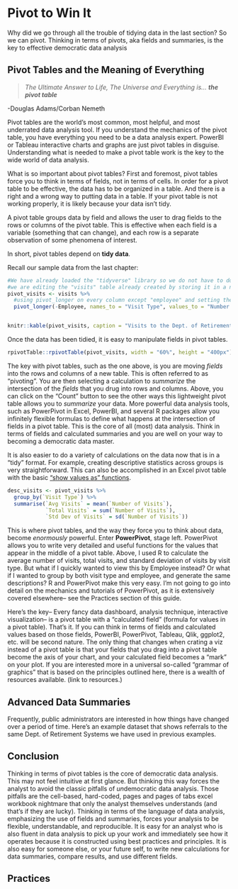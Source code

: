 # Pivot to Win It


Why did we go through all the trouble of tidying data in the last section? So we can pivot. Thinking in terms of pivots, aka fields and summaries, is the key to effective democratic data analysis

## Pivot Tables and the Meaning of Everything
 > *The Ultimate Answer to Life, The Universe and Everything is... **the pivot table***

-Douglas Adams/Corban Nemeth

Pivot tables are the world's most common, most helpful, and most underrated data analysis tool. If you understand the mechanics of the pivot table, you have everything you need to be a data analysis expert. PowerBI or Tableau interactive charts and graphs are just pivot tables in disguise. Understanding what is needed to make a pivot table work is the key to the wide world of data analysis. 

What is so important about pivot tables? First and foremost, pivot tables force you to think in terms of fields, not in terms of cells. In order for a pivot table to be effective, the data has to be organized in a table. And there is a right and a wrong way to putting data in a table. If your pivot table is not working properly, it is likely because your data isn't tidy. 

A pivot table groups data by field and allows the user to drag fields to the rows or columns of the pivot table. This is effective when each field is a variable (something that can change), and each row is a separate observation of some phenomena of interest. 

In short, pivot tables depend on **tidy data**. 

Recall our sample data from the last chapter:

```r
#We have already loaded the "tidyverse" library so we do not have to do it again
#we are editing the "visits" table already created by storing it in a new table pivot_visits
pivot_visits <- visits %>% 
  #using pivot_longer on every column except "employee" and setting the name of the new columns
  pivot_longer(-Employee, names_to = "Visit Type", values_to = "Number of Visits") 


knitr::kable(pivot_visits, caption = "Visits to the Dept. of Retirement Services in a given month")
```

Once the data has been tidied, it is easy to manipulate fields in pivot tables. 

```r
rpivotTable::rpivotTable(pivot_visits, width = "60%", height = "400px")
```

The key with pivot tables, such as the one above, is you are moving *fields* into the rows and columns of a new table. This is often referred to as "pivoting". You are then selecting a calculation to *summarize* the intersection of the *fields* that you drug into rows and columns. Above, you can click on the "Count" button to see the other ways this lightweight pivot table allows you to *summarize* your data. More powerful data analysis tools, such as PowerPivot in Excel, PowerBI, and several R packages allow you infinitely flexible formulas to define what happens at the intersection of fields in a pivot table. This is the core of all (most) data analysis. Think in terms of fields and calculated summaries and you are well on your way to becoming a democratic data master. 

It is  also easier to do a variety of calculations on the data now that is in a "tidy" format. For example, creating descriptive statistics across groups is very straightforward. This can also be accomplished in an Excel pivot table with the basic ["show values as" functions](https://support.microsoft.com/en-gb/office/show-different-calculations-in-pivottable-value-fields-014d2777-baaf-480b-a32b-98431f48bfec).

```r
desc_visits <- pivot_visits %>% 
  group_by(`Visit Type`) %>% 
  summarise(`Avg Visits` = mean(`Number of Visits`),
            `Total Visits` = sum(`Number of Visits`),
            `Std Dev of Visits` = sd(`Number of Visits`))

```

This is where pivot tables, and the way they force you to think about data, become *enormously* powerful. Enter **PowerPivot**, stage left. PowerPivot allows you to write very detailed and useful functions for the values that appear in the middle of a pivot table. Above, I used R to calculate the average number of visits, total visits, and standard deviation of visits by visit type. But what if I quickly wanted to view this by Employee instead? Or what if I wanted to group by both visit type and employee, and generate the same descriptions? R and PowerPivot make this very easy. I'm not going to go into detail on the mechanics and tutorials of PowerPivot, as it is extensively covered elsewhere-- see the Practices section of this guide. 

Here's the key-- Every fancy data dashboard, analysis technique, interactive visualization-- is a pivot table with a "calculated field" (formula for values in a pivot table). That's it. If you can think in terms of fields and calculated values based on those fields, PowerBI, PowerPivot, Tableau, Qlik, ggplot2, etc. will be second nature. The only thing that changes when crating a viz instead of a pivot table is that your fields that you drag into a pivot table become the axis of your chart, and your calculated field becomes a "mark" on your plot. If  you are interested more in a universal so-called "grammar of graphics" that is based on the principles outlined here, there is a wealth of resources available. (link to resources.)

## Advanced Data Summaries
Frequently, public administrators are interested in how things have changed over a period of time. Here's an example dataset that shows referrals to the same Dept. of Retirement Systems we have used in previous examples. 

## Conclusion
Thinking in terms of pivot tables is the core of democratic data analysis. This may not feel intuitive at first glance. But thinking this way forces the analyst to avoid the classic pitfalls of *un*democratic data analysis. Those pitfalls are the cell-based, hard-coded, pages and pages of tabs excel workbook nightmare that only the analyst themselves understands (and that's if they are lucky). Thinking in terms of the language of data analysis, emphasizing the use of fields and summaries, forces your analysis to be flexible, understandable, and reproducible. It is easy for an analyst who is also fluent in data analysis to pick up your work and immediately see how it operates because it is constructed using best practices and principles. It is also easy for someone else, or your future self, to write new calculations for data summaries, compare results, and use different fields.


## Practices

